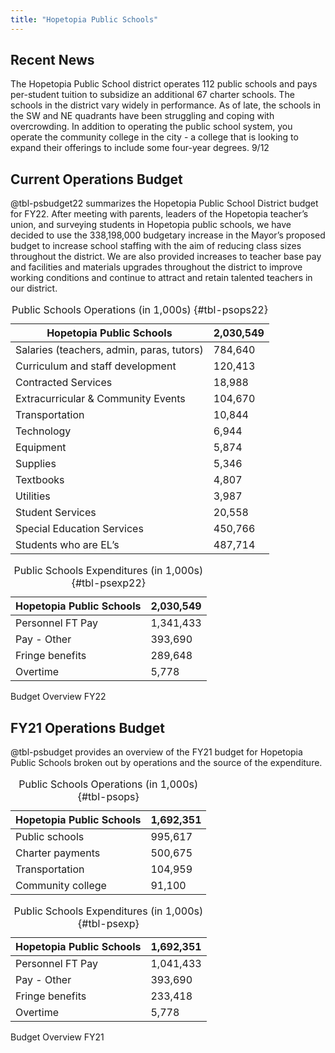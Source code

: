 ```yaml
---
title: "Hopetopia Public Schools"
---
```


## Recent News
The Hopetopia Public School district operates 112 public schools and pays per-student tuition to subsidize an additional 67 charter schools. The schools in the district vary widely in performance. As of late, the schools in the SW and NE quadrants have been struggling and coping with overcrowding. In addition to operating the public school system, you operate the community college in the city - a college that is looking to expand their offerings to include some four-year degrees. 9/12

## Current Operations Budget
@tbl-psbudget22 summarizes the Hopetopia Public School District budget for FY22. After meeting with parents, leaders of the Hopetopia teacher's union, and surveying students in Hopetopia public schools, we have decided to use the 338,198,000 budgetary increase in the Mayor's proposed budget to increase school staffing with the aim of reducing class sizes throughout the district. We are also provided increases to teacher base pay and facilities and materials upgrades throughout the district to improve working conditions and continue to attract and retain talented teachers in our district. 

::: {#tbl-psbudget22 layout-ncol=2}
| Hopetopia Public Schools | 2,030,549 |
| ------------------------ | --------- |
| Salaries (teachers, admin, paras, tutors) | 784,640 |
| Curriculum and staff development          | 120,413 |
| Contracted Services                       | 18,988  |
| Extracurricular & Community Events        | 104,670 |
| Transportation                            | 10,844  |
| Technology                                | 6,944   |
| Equipment                                 | 5,874   |
| Supplies                                  | 5,346   |
| Textbooks                                 | 4,807   |
| Utilities                                 | 3,987   |
| Student Services                          | 20,558  |
| Special Education Services                | 450,766 |
| Students who are EL's                     | 487,714 |

: Public Schools Operations (in 1,000s) {#tbl-psops22}

| Hopetopia Public Schools | 2,030,549 |
| ------------------------ | --------- |
| Personnel FT Pay | 1,341,433 |
| Pay - Other | 393,690 |
| Fringe benefits | 289,648 |
| Overtime | 5,778 |

: Public Schools Expenditures (in 1,000s) {#tbl-psexp22}

Budget Overview FY22
:::

## FY21 Operations Budget
@tbl-psbudget provides an overview of the FY21 budget for Hopetopia Public Schools broken out by operations and the source of the expenditure.

::: {#tbl-psbudget layout-ncol=2}
| Hopetopia Public Schools | 1,692,351 |
| ------------------------ | --------- |
| Public schools           | 995,617   |
| Charter payments         | 500,675   |
| Transportation           | 104,959   |
| Community college        | 91,100    |

: Public Schools Operations (in 1,000s) {#tbl-psops}

| Hopetopia Public Schools | 1,692,351 |
| ------------------------ | --------- |
| Personnel FT Pay | 1,041,433 |
| Pay - Other | 393,690 |
| Fringe benefits | 233,418 |
| Overtime | 5,778 |

: Public Schools Expenditures (in 1,000s) {#tbl-psexp}

Budget Overview FY21
:::